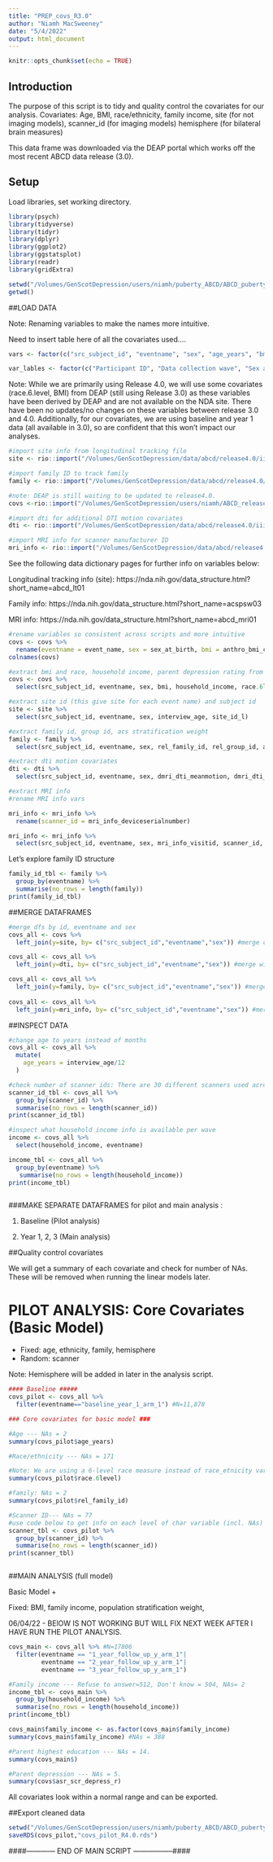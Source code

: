 ```yaml
---
title: "PREP_covs_R3.0"
author: "Niamh MacSweeney"
date: "5/4/2022"
output: html_document
---
```


```r
knitr::opts_chunk$set(echo = TRUE)
```

## Introduction

The purpose of this script is to tidy and quality control the covariates for our analysis.
Covariates: Age, BMI, race/ethnicity, family income, site (for not imaging models), scanner_id (for imaging models) hemisphere (for bilateral brain measures)

This data frame was downloaded via the DEAP portal which works off the most recent ABCD data release (3.0). 

## Setup

Load libraries, set working directory.

```r

library(psych)
library(tidyverse)
library(tidyr)
library(dplyr)
library(ggplot2)
library(ggstatsplot)
library(readr)
library(gridExtra)

setwd("/Volumes/GenScotDepression/users/niamh/puberty_ABCD/ABCD_puberty_depression/prep")
getwd()

```

##LOAD DATA

Note: Renaming variables to make the names more intuitive. 

Need to insert table here of all the covariates used.... 

```r

vars <- factor(c("src_subject_id", "eventname", "sex", "age_years", "bmi", "race.6level", "demo_comb_income_p",  "abcd_site", "high.educ", "fsqc_qu_motion", "asr_scr_depress_r", "rel_family_id"))

var_lables <- factor(c("Participant ID", "Data collection wave", "Sex at birth", "Age in years", "Body Mass Index", "Race (6-level categorisation", "Household income", "Study site", "Highest education of parents", "FreeSurfer QC motion", "Parent (self-report) depressive problems", "Family ID"))

```

Note: While we are primarily using Release 4.0, we will use some covariates (race.6.level, BMI) from DEAP (still using Release 3.0) as these variables have been derived by DEAP and are not available on the NDA site. There have been no updates/no changes on these variables between release 3.0 and 4.0. Additionally, for our covariates, we are using baseline and year 1 data (all available in 3.0), so are confident that this won't impact our analyses. 


```r
#import site info from longitudinal tracking file
site <- rio::import("/Volumes/GenScotDepression/data/abcd/release4.0/iii.data/Culture_and_Environment/abcd_lt01.rds")

#import family ID to track family
family <- rio::import("/Volumes/GenScotDepression/data/abcd/release4.0/iii.data/Culture_and_Environment/acspsw03.rds")

#note: DEAP is still waiting to be updated to release4.0.
covs <-rio::import("/Volumes/GenScotDepression/users/niamh/ABCD_release3.0/iii.data/DEAP_data_downloads/covs_puberty_RR.rds") 

#import dti for additional DTI motion covariates 
dti <- rio::import("/Volumes/GenScotDepression/data/abcd/release4.0/iii.data/MRI_T_roi/abcd_dti_p101.rds")

#import MRI info for scanner manufacturer ID
mri_info <- rio::import("/Volumes/GenScotDepression/data/abcd/release4.0/iii.data/MRI_T_roi/abcd_mri01.rds")
```

See the following data dictionary pages for further info on variables below:

Longitudinal tracking info (site): https://nda.nih.gov/data_structure.html?short_name=abcd_lt01

Family info: https://nda.nih.gov/data_structure.html?short_name=acspsw03

MRI info: https://nda.nih.gov/data_structure.html?short_name=abcd_mri01

```r
#rename variables so consistent across scripts and more intuitive
covs <- covs %>% 
  rename(eventname = event_name, sex = sex_at_birth, bmi = anthro_bmi_calc, household_income = household.income)
colnames(covs)

#extract bmi and race, household income, parent depression rating from covs df
covs <- covs %>% 
  select(src_subject_id, eventname, sex, bmi, household_income, race.6level, asr_scr_depress_r)

#extract site id (this give site for each event name) and subject id 
site <- site %>% 
  select(src_subject_id, eventname, sex, interview_age, site_id_l)

#extract family id, group id, acs stratification weight 
family <- family %>% 
  select(src_subject_id, eventname, sex, rel_family_id, rel_group_id, acs_raked_propensity_score)

#extract dti motion covariates 
dti <- dti %>% 
  select(src_subject_id, eventname, sex, dmri_dti_meanmotion, dmri_dti_meanrot, dmri_dti_meantrans)

#extract MRI info
#rename MRI info vars 

mri_info <- mri_info %>% 
  rename(scanner_id = mri_info_deviceserialnumber)

mri_info <- mri_info %>% 
  select(src_subject_id, eventname, sex, mri_info_visitid, scanner_id, mri_info_studydate)
```
Let's explore family ID structure 

```r

family_id_tbl <- family %>%
  group_by(eventname) %>% 
  summarise(no_rows = length(family))
print(family_id_tbl)

```

##MERGE DATAFRAMES

```r

#merge dfs by id, eventname and sex
covs_all <- covs %>% 
  left_join(y=site, by= c("src_subject_id","eventname","sex")) #merge covs and site

covs_all <- covs_all %>% 
  left_join(y=dti, by= c("src_subject_id","eventname","sex")) #merge with dti

covs_all <- covs_all %>% 
  left_join(y=family, by= c("src_subject_id","eventname","sex")) #merge with family
                     
covs_all <- covs_all %>% 
  left_join(y=mri_info, by= c("src_subject_id","eventname","sex")) #merge with mri info

```
##INSPECT DATA

```r

#change age to years instead of months 
covs_all <- covs_all %>%
  mutate(
    age_years = interview_age/12 
  )

#check number of scanner ids: There are 30 different scanners used across 21 sites 
scanner_id_tbl <- covs_all %>%
  group_by(scanner_id) %>% 
  summarise(no_rows = length(scanner_id))
print(scanner_id_tbl)

#inspect what household income info is available per wave
income <- covs_all %>% 
  select(household_income, eventname)

income_tbl <- covs_all %>%
  group_by(eventname) %>% 
   summarise(no_rows = length(household_income))
print(income_tbl)



```

###MAKE SEPARATE DATAFRAMES for pilot and main analysis :

1. Baseline (Pilot analysis)

2. Year 1, 2, 3 (Main analysis)


##Quality control covariates

We will get a summary of each covariate and check for number of NAs. These will be removed when running the linear models later.  

# PILOT ANALYSIS: Core Covariates (Basic Model)

- Fixed: age, ethnicity, family, hemisphere
- Random: scanner

Note: Hemisphere will be added in later in the analysis script. 

```r
#### Baseline #####
covs_pilot <- covs_all %>% 
  filter(eventname=="baseline_year_1_arm_1") #N=11,878

### Core covariates for basic model ###

#Age --- NAs = 2
summary(covs_pilot$age_years)

#Race/ethnicity --- NAs = 171

#Note: We are using a 6-level race measure instead of race_etnicity variable in an effort to make the measure more representative. "race.6level" includes White, Black, Asian, AIAN/NHPI (Asian Indian/Alaskan American/Native Hawaiian/Pacific Islander), Other, Mixed. 
summary(covs_pilot$race.6level)

#family: NAs = 2
summary(covs_pilot$rel_family_id)

#Scanner ID--- NAs = 77
#use code below to get info on each level of char variable (incl. NAs)
scanner_tbl <- covs_pilot %>%
  group_by(scanner_id) %>% 
  summarise(no_rows = length(scanner_id))
print(scanner_tbl)



```

##MAIN ANALYSIS (full model)

Basic Model +

Fixed: BMI, family income, population stratification weight,

06/04/22 - BElOW IS NOT WORKING BUT WILL FIX NEXT WEEK AFTER I HAVE RUN THE PILOT ANALYSIS. 
```r

covs_main <- covs_all %>% #N=17806
  filter(eventname == "1_year_follow_up_y_arm_1"|
         eventname == "2_year_follow_up_y_arm_1"|
         eventname == "3_year_follow_up_y_arm_1")

#Family income --- Refuse to answer=512, Don't know = 504, NAs= 2
income_tbl <- covs_main %>%
  group_by(household_income) %>% 
  summarise(no_rows = length(household_income))
print(income_tbl)

covs_main$family_income <- as.factor(covs_main$family_income)
summary(covs_main$family_income) #NAs = 388

#Parent highest education --- NAs = 14.
summary(covs_main$)

#Parent depression --- NAs = 5. 
summary(covs$asr_scr_depress_r)

```

All covariates look within a normal range and can be exported. 

##Export cleaned data 

```r
setwd("/Volumes/GenScotDepression/users/niamh/puberty_ABCD/ABCD_puberty_depression/data")
saveRDS(covs_pilot,"covs_pilot_R4.0.rds")
```
####------------ END OF MAIN SCRIPT -----------------####



